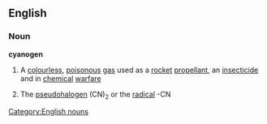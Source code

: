 ==English==
===Noun===
{{wikipedia}}
'''cyanogen'''
#A [[colourless]], [[poisonous]] [[gas]] used as a [[rocket]] [[propellant]], an [[insecticide]] and in [[chemical]] [[warfare]]
#{{chemistry}} The [[pseudohalogen]] (CN)<sub>2</sub> or the [[radical]] -CN
[[Category:English nouns]]